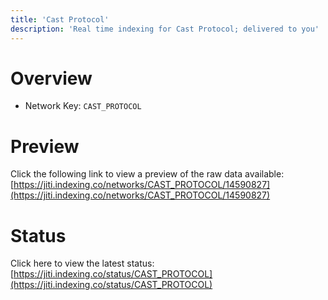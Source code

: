 ```yaml
---
title: 'Cast Protocol'
description: 'Real time indexing for Cast Protocol; delivered to you'
---
```


# Overview
- Network Key: `CAST_PROTOCOL`

# Preview
Click the following link to view a preview of the raw data available: [https://jiti.indexing.co/networks/CAST_PROTOCOL/14590827](https://jiti.indexing.co/networks/CAST_PROTOCOL/14590827)

# Status
Click here to view the latest status: [https://jiti.indexing.co/status/CAST_PROTOCOL](https://jiti.indexing.co/status/CAST_PROTOCOL)
